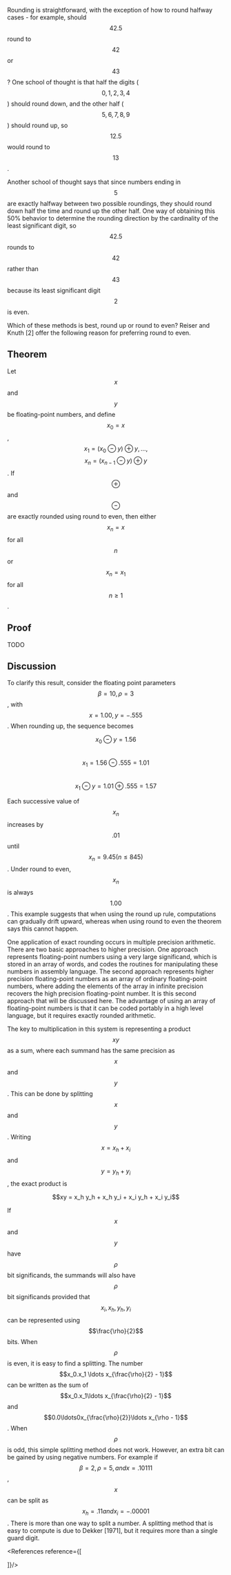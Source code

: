 <Theorem id="5"/>

Rounding is straightforward, with the exception of how to round halfway cases - for example, should $$42.5$$ round to $$42$$ or $$43$$? One school of thought is that half the digits ($$0, 1, 2, 3, 4$$) should round down, and the other half ($$5, 6, 7, 8, 9$$) should round up, so $$12.5$$ would round to $$13$$. 

Another school of thought says that since numbers ending in $$5$$ are exactly halfway between two possible roundings, they should round down half the time and round up the other half. One way of obtaining this 50% behavior to determine the rounding direction by the cardinality of the least significant digit, so $$42.5$$ rounds to $$42$$ rather than $$43$$ because its least significant digit $$2$$ is even. 

Which of these methods is best, round up or round to even? Reiser and Knuth [2] offer the following reason for preferring round to even.

## Theorem

Let $$x$$ and $$y$$ be floating-point numbers, and define $$x_0 = x$$, $$x_1 = (x_0 \ominus y) \oplus y, \ldots ,$$ $$x_n = (x_{n - 1} \ominus y) \oplus y $$. If $$\oplus$$ and $$\ominus$$ are exactly rounded using round to even, then either $$x_n = x$$ for all $$n$$ or $$x_n = x_1$$ for all $$n \ge 1$$. 

## Proof

TODO

## Discussion

To clarify this result, consider the floating point parameters $$\beta = 10, \rho = 3$$, with $$x = 1.00, y = -.555$$. When rounding up, the sequence becomes

$$ x_0 \ominus y = 1.56$$ <br/>
$$ x_1 = 1.56 \ominus .555 = 1.01 $$ <br/>
$$ x_1 \ominus y = 1.01 \oplus .555 = 1.57 $$

Each successive value of $$x_n$$ increases by $$.01$$ until $$x_n = 9.45 (n \le 845)$$. Under round to even, $$x_n$$ is always $$1.00$$. This example suggests that when using the round up rule, computations can gradually drift upward, whereas when using round to even the theorem says this cannot happen.

One application of exact rounding occurs in multiple precision arithmetic. There are two basic approaches to higher precision. One approach represents floating-point numbers using a very large significand, which is stored in an array of words, and codes the routines for manipulating these numbers in assembly language. The second approach represents higher precision floating-point numbers as an array of ordinary floating-point numbers, where adding the elements of the array in infinite precision recovers the high precision floating-point number. It is this second approach that will be discussed here. The advantage of using an array of floating-point numbers is that it can be coded portably in a high level language, but it requires exactly rounded arithmetic.

The key to multiplication in this system is representing a product $$x y$$ as a sum, where each summand has the same precision as $$x$$ and $$y$$. This can be done by splitting $$x$$ and $$y$$. Writing $$x = x_h + x_i$$ and $$y = y_h + y_i$$, the exact product is

<Center>
$$xy = x_h y_h + x_h y_i + x_i y_h + x_i y_i$$
</Center>

If $$x$$ and $$y$$ have $$\rho$$ bit significands, the summands will also have $$\rho$$ bit significands provided that $$x_i, x_h, y_h, y_i$$ can be represented using $$\frac{\rho}{2}$$ bits. When $$\rho$$ is even, it is easy to find a splitting. The number $$x_0.x_1 \ldots x_{\frac{\rho}{2} - 1}$$ can be written as the sum of $$x_0.x_1\ldots x_{\frac{\rho}{2} - 1}$$ and $$0.0\ldots0x_{\frac{\rho}{2}}\ldots x_{\rho - 1}$$. When $$\rho$$ is odd, this simple splitting method does not work. However, an extra bit can be gained by using negative numbers. For example if $$\beta = 2, \rho = 5, and x = .10111$$, $$x$$ can be split as $$x_h = .11 and x_i = -.00001$$. There is more than one way to split a number. A splitting method that is easy to compute is due to Dekker [1971], but it requires more than a single guard digit.

<References reference={[
    
]}/>